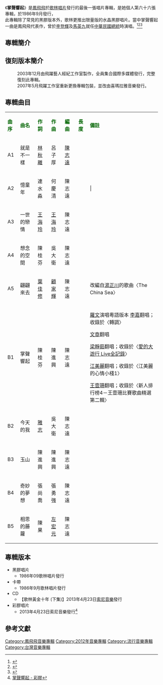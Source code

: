 {{For|1988年由[[俞小凡|俞小凡]]主演的華視電視劇|掌聲響起 (1988年電視劇)}}
{{Infobox album <!-- See Wikipedia:WikiProject_Albums -->
| name       = 掌聲響起
| type       = [[專輯|專輯]]
| artist     = [[鳳飛飛|鳳飛飛]]
| cover      = 
| released   = 1986年9月
| recorded   = 
| genre      = [[流行音樂|流行音樂]]
| length     = 
| label      = [[歌林唱片|歌林唱片]]
| producer   = 呂子厚
<!-- 未知參數 | 編曲       = [[陳志遠|陳志遠]] -->
| reviews    = 
| prev_title = [[草根歌謠_鳳飛飛專輯(二)|草根歌謠 鳳飛飛專輯(二)]]
| prev_year  = 1986
| next_title = [[鳳飛飛_87|鳳飛飛 87]]
| next_year  = 1987
}}
《'''掌聲響起'''》是[[鳳飛飛|鳳飛飛]]於[[歌林唱片|歌林唱片]]發行的最後一張唱片專輯，是她個人第六十六張專輯，於1986年9月發行，<br>此專輯除了常見的黑膠版本外，歌林更推出限量版的水晶黑膠唱片。當中掌聲響起一曲是鳳飛飛代表作，曾於[[李登輝|李登輝]]及[[馬英九|馬英九]]就任[[中華民國總統|中華民國總統]]時演唱。<ref>{{cite news|title=當掌聲響起】經典中的經典！　掌聲響起永恆歌聲|url=https://news.tvbs.com.tw/entertainment/9195|accessdate=2017-06-09|agency=TVBS|archive-date=2020-10-24|archive-url=https://web.archive.org/web/20201024093055/https://news.tvbs.com.tw/entertainment/9195|dead-url=no}}</ref><ref>{{cite news|title=掌聲響起!鳳飛飛為總統就職獻唱|url=http://news.cts.com.tw/cts/entertain/201202/201202140935822.html|accessdate=2017-06-09|agency=中華電視|archive-date=2020-10-24|archive-url=https://web.archive.org/web/20201024091758/http://news.cts.com.tw/cts/entertain/201202/201202140935822.html|dead-url=no}}</ref><ref>{{cite news|title=【张老师谈教育】《掌声响起》有故事！沉淀和自省是一生的功课！|url=http://www.chinesenzherald.co.nz/news/socialmedia/zhanglaoshi-20170415/|accessdate=2017-06-09|agency=新西兰先驱报中文网|archive-url=https://web.archive.org/web/20170505015504/http://www.chinesenzherald.co.nz/news/socialmedia/zhanglaoshi-20170415/|archive-date=2017-05-05|dead-url=yes}}</ref>

==專輯簡介==

{{quote|歌聲停了，燈光亮了，掌聲響起來......}}

==復刻版本簡介==
:2003年12月由飛躍藝人經紀工作室製作，全員集合國際多媒體發行，完整復刻此專輯。
:2007年5月飛躍工作室重新更換專輯包裝，並改由喜瑪拉雅音樂發行。

==專輯曲目==
{| class="wikitable"
|-
| <font color=darkgreen>'''曲序'''</font> || <font color=darkgreen>'''曲名'''</font> || <font color=darkgreen>'''作詞'''</font> || <font color=darkgreen>'''作曲'''</font> || <font color=darkgreen>'''編曲'''</font>|| <font color=darkgreen>'''長度'''</font>  || <font color=darkgreen>'''備註'''</font>
|-
| A1 || 就是不一樣 || [[林秋離|林秋離]] || 呂子厚|| [[陳志遠|陳志遠]] || || 
|-
| A2 || 憶童年 || 連水淼 || 何慶清 || 陳志遠 || |||
|-
| A3 || 一世的戀情 || [[王海玲|王海玲]] ||[[王海玲|王海玲]]|| 陳志遠 || || 
|-
| A4 || 想念的空間 ||陳桂芬|| 吳大衛 || 陳志遠 || || 
|-
| A5 ||翩翩來去||[[葉佳修|葉佳修]]||[[顧家輝|顧家輝]]|| 陳志遠 || || 改編自[[湯正川|湯正川]]的歌曲〈The China Sea〉
|-
| B1 || 掌聲響起 || 陳桂芬  ||陳進興|| 陳志遠 || ||[[羅文|羅文]]演唱粵語版本
[[李嘉|李嘉]]翻唱；收錄於〈轉調〉

[[文章_(歌手)|文章]]翻唱

[[梁靜茹|梁靜茹]]翻唱；收錄於〈[[愛的大遊行_Live全記錄|愛的大遊行 Live全記錄]]〉

[[江美麗|江美麗]]翻唱；收錄於〈江美麗的心情小棧1〉

[[王壹珊|王壹珊]]翻唱；收錄於〈新人排行榜4－王壹珊比賽歌曲精選第二輯〉
|-
| B2 ||今天的我|| [[鳳飛飛|雅志]] || 吳大衛 || 陳志遠 ||||
|-
| B3 || 玉山 ||陳進興 || 陳進興 || 陳志遠|| ||
|-
| B4 || 奇妙的夢想 ||張尚喬 || 張勇強 || 陳志遠 |||| 
|-
| B5|| 相思的藤蘿 ||陳果|| [[左宏元|左宏元]]||陳志遠  || ||
|}

== 專輯版本 ==
*黑膠唱片
**1986年09歌林唱片發行
*卡帶
**1986年9月歌林唱片發行
*CD
**【歌林黃金十年 (下集)】2013年4月23日[[索尼音樂|索尼音樂]]發行
*彩膠唱片
**2013年4月23日索尼音樂發行<ref>[https://sonymusic.com.tw/main/album/%E6%8E%8C%E8%81%B2%E9%9F%BF%E8%B5%B7-%E5%BD%A9%E8%86%A0-%E9%B3%B3%E9%A3%9B%E9%A3%9B-fei-fei-fong-88883729511 掌聲響起 - 彩膠]{{dead link|date=2018年3月 |bot=InternetArchiveBot |fix-attempted=yes }}</ref>

==參考文獻==
{{reflist}}
[[Category:鳳飛飛音樂專輯|Category:鳳飛飛音樂專輯]]
[[Category:2012年音樂專輯|Category:2012年音樂專輯]]
[[Category:流行音樂專輯|Category:流行音樂專輯]]
[[Category:台灣音樂專輯|Category:台灣音樂專輯]]